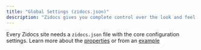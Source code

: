 ```yaml
---
title: "Global Settings (zidocs.json)"
description: "Zidocs gives you complete control over the look and feel of your documentation using the zidocs.json file"
---
```


Every Zidocs site needs a `zidocs.json` file with the core configuration settings. Learn more about the [properties](#properties) or from an [example](#example-zidocs-json)

